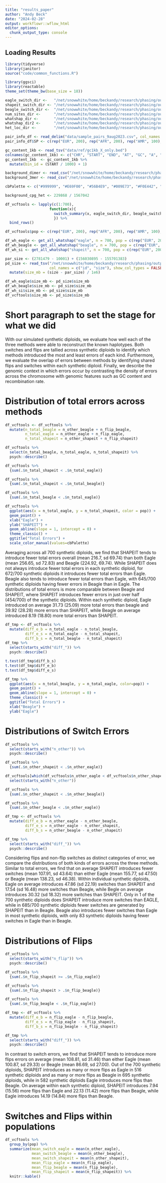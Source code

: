 ```yaml
---
title: "results_paper"
author: "Andy Beck"
date: "2024-02-28"
output: workflowr::wflow_html
editor_options:
  chunk_output_type: console
---
```


## Loading Results

```r
library(tidyverse)
library(janitor)
source("code/common_functions.R")

library(ggsci)
library(reactable)
theme_set(theme_bw(base_size = 18))

eagle_switch_dir <-   "/net/snowwhite/home/beckandy/research/phasing/output/final_switch_errors/switch_errors/eagle/annotated/"
shapeit_switch_dir <- "/net/snowwhite/home/beckandy/research/phasing/output/final_switch_errors/switch_errors/shapeit/annotated/"
beagle_switch_dir <-  "/net/snowwhite/home/beckandy/research/phasing/output/final_switch_errors/switch_errors/beagle/annotated/"
num_sites_dir <-      "/net/snowwhite/home/beckandy/research/phasing/output/final_switch_errors/vcf_n_sites/"
whatshap_dir <-       "/net/snowwhite/home/beckandy/research/phasing/output/final_switch_errors/whatshap/"
whatshap_dir2 <-      "/net/snowwhite/home/beckandy/research/phasing/output/final_switch_errors/whatshap/"
het_loc_dir <-        "/net/snowwhite/home/beckandy/research/phasing/output/final_switch_errors/het_loc/"

pair_info_df <- read_delim("data/sample_pairs_9aug2023.csv", col_names = c("POP", "ID1", "ID2"))
pair_info_df$SP <- c(rep("EUR", 200), rep("AFR", 200), rep("AMR", 100), rep("EAS", 100), rep("SAS", 100))

gc_content_1kb <- read_tsv("data/ref/gc1kb_X_only.bed")
colnames(gc_content_1kb) <- c("CHR", "START", "END", "AT", "GC", "A", "C", "G", "T", "TOTAL", "OTHER", "LENGTH")
gc_content_1kb  <- gc_content_1kb %>%
  mutate(bin_id = (START / 1000) + 1)

background_dimer <- read_csv("/net/snowwhite/home/beckandy/research/phasing/output/background_rates/dimer.csv")
background_3mer <- read_csv("/net/snowwhite/home/beckandy/research/phasing/output/background_rates/3mer.csv")

cbPalette <- c("#999999", "#E69F00", "#56B4E9", "#009E73", "#F0E442", "#0072B2", "#D55E00", "#CC79A7")

background_cpg_het <- 229868 / 1567042

df_vcftools <- lapply(c(1:700), 
                    function(x){
                      switch_summary(x, eagle_switch_dir, beagle_switch_dir, shapeit_switch_dir, gc_content_1kb, het_loc_dir)
                      }) %>%
  bind_rows()

df_vcftools$pop <- c(rep("EUR", 200), rep("AFR", 200), rep("AMR", 100), rep("EAS", 100), rep("SAS", 100))

df_wh_eagle <- get_all_whatshap("eagle", n = 700, pop = c(rep("EUR", 200), rep("AFR", 200), rep("AMR", 100), rep("EAS", 100), rep("SAS", 100)))
df_wh_beagle <- get_all_whatshap("beagle", n = 700, pop = c(rep("EUR", 200), rep("AFR", 200), rep("AMR", 100), rep("EAS", 100), rep("SAS", 100)))
df_wh_si <- get_all_whatshap("shapeit", n = 700, pop = c(rep("EUR", 200), rep("AFR", 200), rep("AMR", 100), rep("EAS", 100), rep("SAS", 100)))

par_size <- (2781479 - 10001) + (156030895 - 155701383)
pd_size <- read_tsv("/net/snowwhite/home/beckandy/research/phasing/output/final_switch_errors/het_loc/phased_size.txt",
                    col_names = c("id", "size"), show_col_types = FALSE) %>%
  mutate(size_mb = (size - par_size) / 1e6)

df_wh_eagle$size_mb <- pd_size$size_mb
df_wh_beagle$size_mb <- pd_size$size_mb
df_wh_si$size_mb <- pd_size$size_mb
df_vcftools$size_mb <- pd_size$size_mb
```

# Short paragraph to set the stage for what we did

With our simulated synthetic diploids, we evaluate how well each of the three methods were able to reconstruct the known haplotypes. Both switches and flips are tallied across synthetic diploids to identify which methods introduced the most and least errors of each kind. Furthermore, we evaluate the overlap of errors between methods by identifying shared flips and switches within each synthetic diploid. Finally, we describe the genomic context in which errors occur by contrasting the density of errors across the chromosome with genomic features such as GC content and recombination rate.

# Distribution of total errors across methods

```r
df_vcftools <- df_vcftools %>%
  mutate(n_total_beagle = n_other_beagle + n_flip_beagle,
         n_total_eagle = n_other_eagle + n_flip_eagle,
         n_total_shapeit = n_other_shapeit + n_flip_shapeit) 

df_vcftools %>%
  select(n_total_beagle, n_total_eagle, n_total_shapeit) %>%
  psych::describe()

df_vcftools %>%
  {sum(.$n_total_shapeit < .$n_total_eagle)}

df_vcftools %>%
  {sum(.$n_total_shapeit < .$n_total_beagle)}

df_vcftools %>%
  {sum(.$n_total_beagle < .$n_total_eagle)}

df_vcftools %>%
  ggplot(aes(x = n_total_eagle, y = n_total_shapeit, color = pop)) +
  geom_point() +
  xlab("Eagle") +
  ylab("SHAPEIT") +
  geom_abline(slope = 1, intercept = 0) +
  theme_classic() +
  ggtitle("Total Errors") +
  scale_color_manual(values=cbPalette)
```


Averaging across all 700 synthetic diploids, we find that SHAPEIT tends to introduce fewer total errors overall (mean 216.7, sd 69.74) than both Eagle (mean 256.65, sd 72.83) and Beagle (224.92, 69.74). While SHAPEIT does not always introduce fewer total errors in each synthetic diploid, for 672/700 synthetic diploids it introduces fewer total errors than Eagle. Beagle also tends to introduce fewer total errors than Eagle, with 645/700 synthetic diploids having fewer errors in Beagle than in Eagle. The distributions of total errors is more comparable between Beagle and SHAPEIT, where SHAPEIT introduces fewer errors in just over half (454/700) of the synthetic diploids. Within each synthetic diploid, Eagle introduced on average 31.73 (25.09) more total errors than beagle and 39.92 (28.28) more errors than SHAPEIT, while Beagle on average introduced 8.19 (18.80) more total errors than SHAPEIT.

```r
df_tmp <- df_vcftools %>%
  mutate(diff_e_b = n_total_eagle - n_total_beagle,
         diff_e_s = n_total_eagle - n_total_shapeit,
         diff_b_s = n_total_beagle - n_total_shapeit)
df_tmp %>%
  select(starts_with("diff_")) %>%
  psych::describe()

t.test(df_tmp$diff_b_s)
t.test(df_tmp$diff_e_b)
t.test(df_tmp$diff_e_s)

df_tmp %>%
  ggplot(aes(x = n_total_beagle, y = n_total_eagle, color=pop)) +
  geom_point() +
  geom_abline(slope = 1, intercept = 0) +
  theme_classic() + 
  ggtitle("Total Errors") +
  xlab("Beagle") +
  ylab("Eagle")
```

# Distributions of Switch Errors

```r
df_vcftools %>%
  select(starts_with("n_other")) %>%
  psych::describe()

df_vcftools %>%
  {sum(.$n_other_shapeit < .$n_other_eagle)}

df_vcftools[which(df_vcftools$n_other_eagle < df_vcftools$n_other_shapeit),] %>%
  select(starts_with("n_other"))

df_vcftools %>%
  {sum(.$n_other_shapeit < .$n_other_beagle)}

df_vcftools %>%
  {sum(.$n_other_beagle < .$n_other_eagle)}

df_tmp <- df_vcftools %>%
  mutate(diff_e_b = n_other_eagle - n_other_beagle,
         diff_e_s = n_other_eagle - n_other_shapeit,
         diff_b_s = n_other_beagle - n_other_shapeit)

df_tmp %>%
  select(starts_with("diff_")) %>%
  psych::describe()
```


Considering flips and non-flip switches as distinct categories of error, we compare the distributions of both kinds of errors across the three methods. Similar to total errors, we find that on average SHAPEIT introduces fewer switches (mean 107.91, sd 43.64) than either Eagle (mean 155.77, sd 47.50) or Beagle (mean 138.23, sd 46.38). Within individual synthetic diploids, Eagle on average introduces 47.86 (sd 22.19) switches than SHAPEIT and 17.54 (sd 16.48) more switches than Beagle, while Begle on average introduces 30.32 (sd 18.32) more switches than SHAPEIT. Only in 1 of the 700 synthetic diploids does SHAPEIT introduce more switches than EAGLE, while in 685/700 synthetic diploids fewer switches are generated by SHAPEIT than in Beagle. Beagle also introduces fewer switches than Eagle in most synthetic diploids, with only 83 synthetic diploids having fewer switches in Eagle than in Beagle. 

# Distributions of Flips

```r
df_vcftools %>%
  select(starts_with("n_flip")) %>%
  psych::describe()

df_vcftools %>%
  {sum(.$n_flip_shapeit >= .$n_flip_eagle)}

df_vcftools %>%
  {sum(.$n_flip_shapeit > .$n_flip_beagle)}

df_vcftools %>%
  {sum(.$n_flip_beagle < .$n_flip_eagle)}

df_tmp <- df_vcftools %>%
  mutate(diff_e_b = n_flip_eagle - n_flip_beagle,
         diff_e_s = n_flip_eagle - n_flip_shapeit,
         diff_b_s = n_flip_beagle - n_flip_shapeit)

df_tmp %>%
  select(starts_with("diff_")) %>%
  psych::describe()
```

In contrast to switch errors, we find that SHAPEIT tends to introduce more flips errors on average (mean 108.81, sd 31.46) than either Eagle (mean 100.87, sd 29.33) or Beagle (mean 86.69, sd 27.00). Out of the 700 synthetic diploids, SHAPEIT introduces as many or more flips as Eagle in 516 synthetic diploids and as many or more flips as Beagle in 695 synthetic diploids, while in 582 synthetic diploids Eagle introduces more flips than Beagle. On average within each synthetic diploid, SHAPEIT introduces 7.94 (15.56) more flips than Eagle and 22.13 (11.42) more flips than Beagle, while Eagle introduces 14.19 (14.84) more flips than Beagle.

# Switches and Flips within populations

```r
df_vcftools %>%
  group_by(pop) %>%
  summarize(mean_switch_eagle = mean(n_other_eagle),
            mean_switch_beagle = mean(n_other_beagle),
            mean_switch_shapeit = mean(n_other_shapeit),
            mean_flip_eagle = mean(n_flip_eagle),
            mean_flip_beagle = mean(n_flip_beagle),
            mean_flip_shapeit = mean(n_flip_shapeit)) %>%
  knitr::kable()
```
